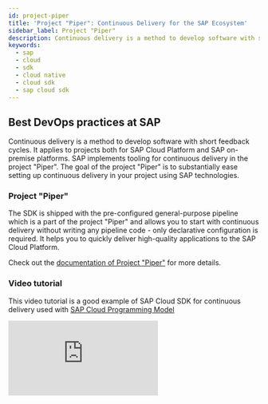 ```yaml
---
id: project-piper
title: 'Project "Piper": Continuous Delivery for the SAP Ecosystem'
sidebar_label: Project "Piper"
description: Continuous delivery is a method to develop software with short feedback cycles. It is applicable to projects both for SAP Cloud Platform and SAP on-premise platforms.
keywords:
  - sap
  - cloud
  - sdk
  - cloud native
  - cloud sdk
  - sap cloud sdk
---
```


## Best DevOps practices at SAP

Continuous delivery is a method to develop software with short feedback cycles.
It applies to projects both for SAP Cloud Platform and SAP on-premise platforms.
SAP implements tooling for continuous delivery in the project "Piper".
The goal of the project "Piper" is to substantially ease setting up continuous delivery in your project using SAP technologies.

### Project "Piper"

The SDK is shipped with the pre-configured general-purpose pipeline which is a part of the project "Piper" and allows you to start with continuous delivery without writing any pipeline code - only declarative configuration is required.
It helps you to quickly deliver high-quality applications to the SAP Cloud Platform.

Check out the [documentation of Project "Piper"](https://sap.github.io/jenkins-library/) for more details.

### Video tutorial

This video tutorial is a good example of SAP Cloud SDK for continuous delivery used with [SAP Cloud Programming Model](https://cap.cloud.sap/docs/)

<div class="sdk-video-container">
  <iframe
    class="sdk-video"
    src="https://www.youtube.com/embed/Ss0mFfaE5t4"
    frameborder="0"
    allow="accelerometer; autoplay; encrypted-media; gyroscope; picture-in-picture"
    allowfullscreen
  ></iframe>
</div>
